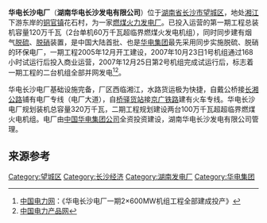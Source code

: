 {{Infobox power station
|station_name=华电长沙电厂
|image=
|caption=华电长沙电厂
|location=[[湖南省|湖南省]][[长沙市|长沙市]][[望城区|望城区]]
|owner= [[中国华电集团公司|中国华电集团公司]]
|status= 商业运营
|fuel_type= [[煤|燃煤]]
|mine_type=
|conveyance=
|cooling_water=
|technology=[[火力发电厂|火力发电厂]]
|combined_cycle=
|turbines=
|reciprocating_engines=
|pumped_storage=
|max_capacity=320万千瓦
|commissioned=2007年10月23日
|decommissioned=
|extra=
}}
'''华电长沙电厂'''（'''湖南华电长沙发电有限公司'''）位于[[湖南省|湖南省]][[长沙市|长沙市]][[望城区|望城区]]，地处[[湘江|湘江]]下游东岸的[[铜官镇|铜官镇]]花石村，为一家[[煤|燃煤]][[火力发电厂|火力发电厂]]。已投入运营的第一期工程总装机容量120万千瓦（2台单机60万千瓦超临界燃煤火发电机组），同时同步建有烟气[[硫|脱硫]]、[[硝石|脱硝]]装置，是中国大陆首批、也是[[中国华电集团公司|华电集团]]最先采用同步实施脱硫、脱硝的环保电厂，一期工程2005年12月开工建设，2007年10月23日1号机组通过168小时试运行后投入商业运营，2007年12月25日第2号机组完成试运行后，标志着一期工程的二台机组全部并网发电<ref>[http://www.chinapower.com.cn/article/1109/art1109081.asp 中国电力网]{{dead link|date=2017年11月 |bot=InternetArchiveBot |fix-attempted=yes }}：《华电长沙电厂一期2×600MW机组工程全部建成投产》</ref><ref>[http://www.powerproduct.com/news/show.asp?news_id=11575 中国电力产品网]{{dead link|date=2017年11月 |bot=InternetArchiveBot |fix-attempted=yes }}</ref>。


华电长沙电厂基础设施完备，厂区西临湘江，水路货运极为快捷，自戴公桥接[[长湘公路|长湘公路]]铺有电厂专线（电厂大道），自[[桥驿镇|桥驿货站]]接[[京广铁路|京广铁路]]建有火车专线。华电长沙电厂规划装机总容量320万千瓦，二期工程规划建设两台100万千瓦超超临界燃煤火电机组。电厂由[[中国华电集团公司|中国华电集团公司]]全资投资建设，湖南华电长沙发电有限公司管理。


==来源参考==
{{Reflist}}

[[Category:望城区|Category:望城区]]
[[Category:长沙经济|Category:长沙经济]]
[[Category:湖南发电厂|Category:湖南发电厂]]
[[Category:华电集团|Category:华电集团]]